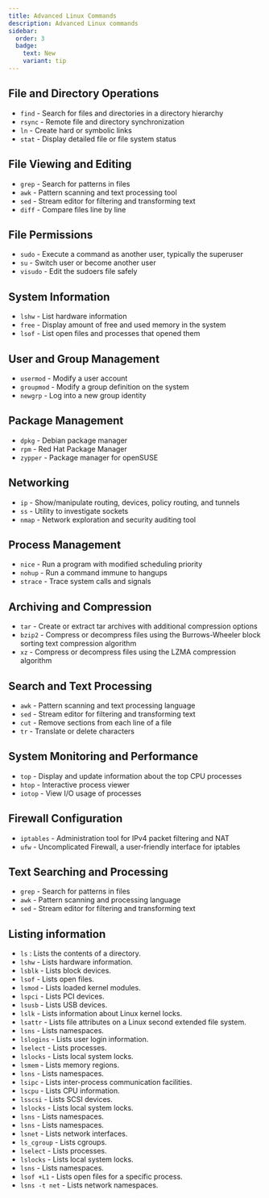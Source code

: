```yaml
---
title: Advanced Linux Commands
description: Advanced Linux commands
sidebar:
  order: 3
  badge:
    text: New
    variant: tip
---
```


## File and Directory Operations

- `find` - Search for files and directories in a directory hierarchy
- `rsync` - Remote file and directory synchronization
- `ln` - Create hard or symbolic links
- `stat` - Display detailed file or file system status

## File Viewing and Editing

- `grep` - Search for patterns in files
- `awk` - Pattern scanning and text processing tool
- `sed` - Stream editor for filtering and transforming text
- `diff` - Compare files line by line

## File Permissions

- `sudo` - Execute a command as another user, typically the superuser
- `su` - Switch user or become another user
- `visudo` - Edit the sudoers file safely

## System Information

- `lshw` - List hardware information
- `free` - Display amount of free and used memory in the system
- `lsof` - List open files and processes that opened them

## User and Group Management

- `usermod` - Modify a user account
- `groupmod` - Modify a group definition on the system
- `newgrp` - Log into a new group identity

## Package Management

- `dpkg` - Debian package manager
- `rpm` - Red Hat Package Manager
- `zypper` - Package manager for openSUSE

## Networking

- `ip` - Show/manipulate routing, devices, policy routing, and tunnels
- `ss` - Utility to investigate sockets
- `nmap` - Network exploration and security auditing tool

## Process Management

- `nice` - Run a program with modified scheduling priority
- `nohup` - Run a command immune to hangups
- `strace` - Trace system calls and signals

## Archiving and Compression

- `tar` - Create or extract tar archives with additional compression options
- `bzip2` - Compress or decompress files using the Burrows-Wheeler block sorting text compression algorithm
- `xz` - Compress or decompress files using the LZMA compression algorithm

## Search and Text Processing

- `awk` - Pattern scanning and text processing language
- `sed` - Stream editor for filtering and transforming text
- `cut` - Remove sections from each line of a file
- `tr` - Translate or delete characters

## System Monitoring and Performance

- `top` - Display and update information about the top CPU processes
- `htop` - Interactive process viewer
- `iotop` - View I/O usage of processes

## Firewall Configuration

- `iptables` - Administration tool for IPv4 packet filtering and NAT
- `ufw` - Uncomplicated Firewall, a user-friendly interface for iptables

## Text Searching and Processing

- `grep` - Search for patterns in files
- `awk` - Pattern scanning and processing language
- `sed` - Stream editor for filtering and transforming text

## Listing information

- `ls` : Lists the contents of a directory.
- `lshw` - Lists hardware information.
- `lsblk` - Lists block devices.
- `lsof` - Lists open files.
- `lsmod` - Lists loaded kernel modules.
- `lspci` - Lists PCI devices.
- `lsusb` - Lists USB devices.
- `lslk` - Lists information about Linux kernel locks.
- `lsattr` - Lists file attributes on a Linux second extended file system.
- `lsns` - Lists namespaces.
- `lslogins` - Lists user login information.
- `lselect` - Lists processes.
- `lslocks` - Lists local system locks.
- `lsmem` - Lists memory regions.
- `lsns` - Lists namespaces.
- `lsipc` - Lists inter-process communication facilities.
- `lscpu` - Lists CPU information.
- `lsscsi` - Lists SCSI devices.
- `lslocks` - Lists local system locks.
- `lsns` - Lists namespaces.
- `lsns` - Lists namespaces.
- `lsnet` - Lists network interfaces.
- `ls_cgroup` - Lists cgroups.
- `lselect` - Lists processes.
- `lslocks` - Lists local system locks.
- `lsns` - Lists namespaces.
- `lsof +L1` - Lists open files for a specific process.
- `lsns -t net` - Lists network namespaces.
